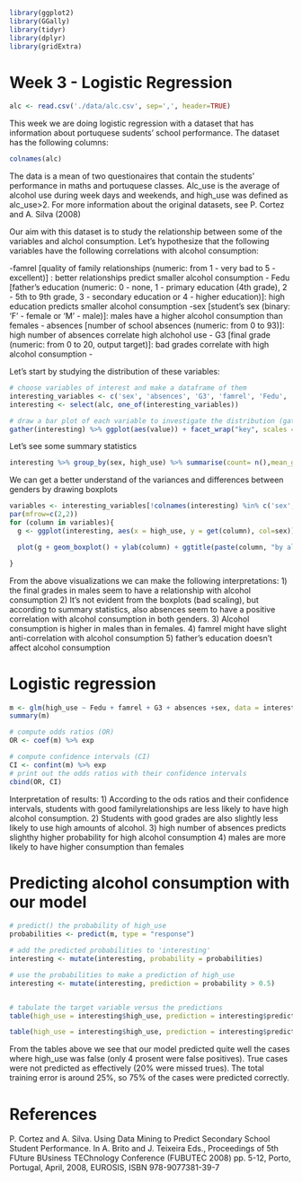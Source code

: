 ```r
library(ggplot2)
library(GGally)
library(tidyr) 
library(dplyr)
library(gridExtra)
```

# Week 3 - Logistic Regression

```r
alc <- read.csv('./data/alc.csv', sep=',', header=TRUE)
```

This week we are doing logistic regression with a dataset that has information about portuquese sudents' school performance. The dataset has the following columns:

```r
colnames(alc)
```
The data is a mean of two questionaires that contain the students' performance in maths and portuquese classes. Alc_use is the average of alcohol use during week days and weekends, and high_use was defined as alc_use>2. 
For more information about the original datasets, see P. Cortez and A. Silva (2008)

Our aim with this dataset is to study the relationship between some of the variables and alchol consumption. Let's hypothesize that the following variables have the following correlations with alcohol consumption:

-famrel [quality of family relationships (numeric: from 1 - very bad to 5 - excellent)] : better relationships predict smaller alcohol consumption
-  Fedu [father's education (numeric: 0 - none, 1 - primary education (4th grade), 2 - 5th to 9th grade, 3 - secondary education or 4 - higher education)]:
high education predicts smaller alcohol consumption
-sex [student's sex (binary: 'F' - female or 'M' - male)]:
males have a higher alcohol consumption than females
- absences [number of school absences (numeric: from 0 to 93)]:
high number of absences correlate high alchohol use
- G3 [final grade (numeric: from 0 to 20, output target)]:
bad grades correlate with high alcohol consumption
-


Let's start by studying the distribution of these variables:

```r
# choose variables of interest and make a dataframe of them
interesting_variables <- c('sex', 'absences', 'G3', 'famrel', 'Fedu', 'alc_use', 'high_use')
interesting <- select(alc, one_of(interesting_variables))
```

```r
# draw a bar plot of each variable to investigate the distribution (gather makes key-value pairs)
gather(interesting) %>% ggplot(aes(value)) + facet_wrap("key", scales = "free") +geom_bar()

```

Let's see some summary statistics

```r
interesting %>% group_by(sex, high_use) %>% summarise(count= n(),mean_grade = mean(G3), mean_absences = mean(absences), mean_Fedu = mean(Fedu), mean_famrel= mean(famrel))
```
We can get a better understand of the variances and differences between genders by drawing boxplots

```r
variables <- interesting_variables[!colnames(interesting) %in% c('sex', 'alc_use', 'high_use')]
par(mfrow=c(2,2))
for (column in variables){
  g <- ggplot(interesting, aes(x = high_use, y = get(column), col=sex))

  plot(g + geom_boxplot() + ylab(column) + ggtitle(paste(column, "by alcohol consumption and sex")))

}


```

From the above visualizations we can make the following interpretations:
1) the final grades in males seem to have a relationship with alcohol consumption
2) It's not evident from the boxplots (bad scaling), but according to summary statistics, also absences seem to have a positive correlation with alcohol consumption in both genders.
3) Alcohol consumption is higher in males than in females.
4) famrel might have slight anti-correlation with alcohol consumption
5) father's education doesn't affect alcohol consumption 


# Logistic regression

```r
m <- glm(high_use ~ Fedu + famrel + G3 + absences +sex, data = interesting, family = "binomial")
summary(m)

# compute odds ratios (OR)
OR <- coef(m) %>% exp

# compute confidence intervals (CI)
CI <- confint(m) %>% exp
# print out the odds ratios with their confidence intervals
cbind(OR, CI)
```
Interpretation of results: 
1) According to the ods ratios and their confidence intervals, students with good familyrelationships are less likely to have high alcohol consumption. 
2) Students with good grades are also slightly less likely to use high amounts of alcohol.
3) high number of absences predicts slighthy higher probability for high alcohol consumption
4) males are more likely to have higher consumption than females

# Predicting alcohol consumption with our model

```r
# predict() the probability of high_use
probabilities <- predict(m, type = "response")

# add the predicted probabilities to 'interesting'
interesting <- mutate(interesting, probability = probabilities)

# use the probabilities to make a prediction of high_use
interesting <- mutate(interesting, prediction = probability > 0.5)


# tabulate the target variable versus the predictions
table(high_use = interesting$high_use, prediction = interesting$prediction)

table(high_use = interesting$high_use, prediction = interesting$prediction) %>% prop.table () %>% addmargins()
```
From the tables above we see that our model predicted quite well the cases where high_use was false (only 4 prosent were false positives). True cases were not predicted as effectively (20% were missed trues).
The total training error is around 25%, so 75% of the cases were predicted correctly.

# References

P. Cortez and A. Silva. Using Data Mining to Predict Secondary School Student Performance. In A. Brito and J. Teixeira Eds., Proceedings of 5th FUture BUsiness TEChnology Conference (FUBUTEC 2008) pp. 5-12, Porto, Portugal, April, 2008, EUROSIS, ISBN 978-9077381-39-7


